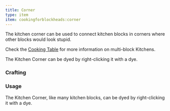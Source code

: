 ```yaml
---
title: Corner
type: item
item: cookingforblockheads:corner
---
```


The kitchen corner can be used to connect kitchen blocks in corners where other blocks would look stupid.

Check the [Cooking Table](cooking_table) for more information on multi-block Kitchens.

The Kitchen Corner can be dyed by right-clicking it with a dye.

### Crafting

<CraftingRecipe recipe="cookingforblockheads:kitchen_corner"/>

### Usage

The Kitchen Corner, like many kitchen blocks, can be dyed by right-clicking it with a dye.